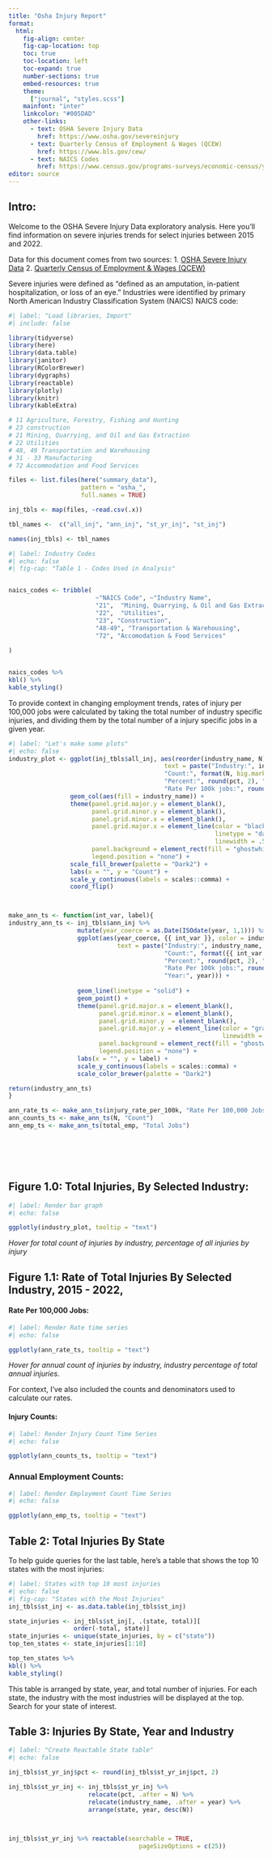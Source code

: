 ```yaml
---
title: "Osha Injury Report"
format:
  html:
    fig-align: center
    fig-cap-location: top
    toc: true
    toc-location: left
    toc-expand: true
    number-sections: true
    embed-resources: true
    theme: 
      ["journal", "styles.scss"]
    mainfont: "inter"
    linkcolor: "#005DAD"
    other-links: 
      - text: OSHA Severe Injury Data
        href: https://www.osha.gov/severeinjury
      - text: Quarterly Census of Employment & Wages (QCEW)
        href: https://www.bls.gov/cew/
      - text: NAICS Codes
        href: https://www.census.gov/programs-surveys/economic-census/year/2022/guidance/understanding-naics.html
editor: source
---
```


## Intro:

Welcome to the OSHA Severe Injury Data exploratory analysis. Here you'll find information on severe injuries trends for select injuries between 2015 and 2022.

Data for this document comes from two sources: 
1. [OSHA Severe Injury Data](https://www.osha.gov/severeinjury) 
2. [Quarterly Census of Employment & Wages (QCEW)](https://www.bls.gov/cew/)

Severe injuries were defined as "defined as an amputation, in-patient hospitalization, or loss of an eye." Industries were identified by primary North American Industry Classification System (NAICS) NAICS code:

```r
#| label: "Load libraries, Import"
#| include: false 

library(tidyverse)
library(here)
library(data.table)
library(janitor)
library(RColorBrewer)
library(dygraphs)
library(reactable)
library(plotly)
library(knitr)
library(kableExtra)

# 11 Agriculture, Forestry, Fishing and Hunting
# 23 construction
# 21 Mining, Quarrying, and Oil and Gas Extraction
# 22 Utilities
# 48, 49 Transportation and Warehousing
# 31 - 33 Manufacturing
# 72 Accommodation and Food Services

files <- list.files(here("summary_data"), 
                    pattern = "osha_",
                    full.names = TRUE)

inj_tbls <- map(files, ~read.csv(.x))

tbl_names <-  c("all_inj", "ann_inj", "st_yr_inj", "st_inj")

names(inj_tbls) <- tbl_names
```

```r
#| label: Industry Codes
#| echo: false
#| fig-cap: "Table 1 - Codes Used in Analysis"


naics_codes <- tribble(
                        ~"NAICS Code", ~"Industry Name",
                        "21",  "Mining, Quarrying, & Oil and Gas Extraction",
                        "22",  "Utilities",
                        "23", "Construction",
                        "48-49", "Transportation & Warehousing",
                        "72", "Accomodation & Food Services"
  
)


naics_codes %>%
kbl() %>% 
kable_styling()
```

To provide context in changing employment trends, rates of injury per 100,000 jobs were calculated by taking the total number of industry specific injuries, and dividing them by the total number of a injury specific jobs in a given year.

```r
#| label: "Let's make some plots"
#| echo: false 
industry_plot <- ggplot(inj_tbls$all_inj, aes(reorder(industry_name, N), N,
                                           text = paste("Industry:", industry_name, "<br>",
                                           "Count:", format(N, big.mark = ","), "<br>",
                                           "Percent:", round(pct, 2), "<br>",
                                           "Rate Per 100k jobs:", round(injury_rate_per_100k, 2)))) +
                 geom_col(aes(fill = industry_name)) +
                 theme(panel.grid.major.y = element_blank(),
                       panel.grid.minor.y = element_blank(),
                       panel.grid.minor.x = element_blank(),
                       panel.grid.major.x = element_line(color = "black",
                                                         linetype = "dashed",
                                                         linewidth = .5),
                       panel.background = element_rect(fill = "ghostwhite"),
                       legend.position = "none") +
                 scale_fill_brewer(palette = "Dark2") +
                 labs(x = "", y = "Count") +
                 scale_y_continuous(labels = scales::comma) +
                 coord_flip()



make_ann_ts <- function(int_var, label){
industry_ann_ts <- inj_tbls$ann_inj %>% 
                   mutate(year_coerce = as.Date(ISOdate(year, 1,1))) %>% 
                   ggplot(aes(year_coerce, {{ int_var }}, color = industry_name, group = industry_name,
                              text = paste("Industry:", industry_name, "<br>",
                                           "Count:", format({{ int_var }}, big.mark = ","), "<br>",
                                           "Percent:", round(pct, 2), "<br>",
                                           "Rate Per 100k jobs:", round(injury_rate_per_100k, 2), "<br>",
                                           "Year:", year))) +
                           
                   geom_line(linetype = "solid") +
                   geom_point() +
                   theme(panel.grid.major.x = element_blank(),
                         panel.grid.minor.x = element_blank(),
                         panel.grid.minor.y  = element_blank(),
                         panel.grid.major.y = element_line(color = "gray",                                                                            linetype ="dashed",
                                                           linewidth = .25),
                         panel.background = element_rect(fill = "ghostwhite"),
                         legend.position = "none") +
                   labs(x = "", y = label) +
                   scale_y_continuous(labels = scales::comma) +
                   scale_color_brewer(palette = "Dark2")

return(industry_ann_ts)
}

ann_rate_ts <- make_ann_ts(injury_rate_per_100k, "Rate Per 100,000 Jobs")
ann_counts_ts <- make_ann_ts(N, "Count")
ann_emp_ts <- make_ann_ts(total_emp, "Total Jobs")




                      
```

## Figure 1.0: Total Injuries, By Selected Industry:

```r
#| label: Render bar graph
#| echo: false

ggplotly(industry_plot, tooltip = "text")

```

*Hover for total count of injuries by industry, percentage of all injuries by injury*

## Figure 1.1: Rate of Total Injuries By Selected Industry, 2015 - 2022,

#### Rate Per 100,000 Jobs:

```r
#| label: Render Rate time series
#| echo: false

ggplotly(ann_rate_ts, tooltip = "text")

```

*Hover for annual count of injuries by industry, industry percentage of total annual injuries.*

For context, I've also included the counts and denominators used to calculate our rates.

#### Injury Counts:

```r
#| label: Render Injury Count Time Series
#| echo: false

ggplotly(ann_counts_ts, tooltip = "text")
```

### Annual Employment Counts:

```r
#| label: Render Employment Count Time Series
#| echo: false

ggplotly(ann_emp_ts, tooltip = "text")
```

## Table 2: Total Injuries By State

To help guide queries for the last table, here's a table that shows the top 10 states with the most injuries:

```r
#| label: States with top 10 most injuries
#| echo: false
#| fig-cap: "States with the Most Injuries"
inj_tbls$st_inj <- as.data.table(inj_tbls$st_inj)

state_injuries <- inj_tbls$st_inj[, .(state, total)][
                  order(-total, state)]
state_injuries <- unique(state_injuries, by = c("state"))
top_ten_states <- state_injuries[1:10]

top_ten_states %>%
kbl() %>% 
kable_styling()


```

This table is arranged by state, year, and total number of injuries. For each state, the industry with the most industries will be displayed at the top. Search for your state of interest.

## Table 3: Injuries By State, Year and Industry

```r
#| label: "Create Reactable State table"
#| echo: false

inj_tbls$st_yr_inj$pct <- round(inj_tbls$st_yr_inj$pct, 2)

inj_tbls$st_yr_inj <- inj_tbls$st_yr_inj %>% 
                      relocate(pct, .after = N) %>% 
                      relocate(industry_name, .after = year) %>% 
                      arrange(state, year, desc(N))
  


inj_tbls$st_yr_inj %>% reactable(searchable = TRUE,
                                    pageSizeOptions = c(25))
```
